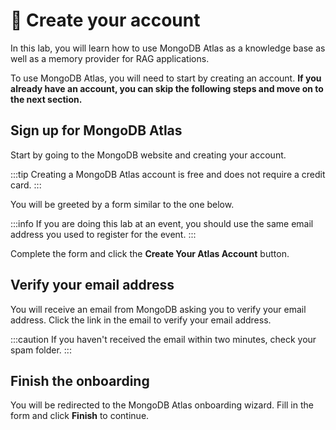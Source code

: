
# 👐 Create your account

In this lab, you will learn how to use MongoDB Atlas as a knowledge base as well as a memory provider for RAG applications.

To use MongoDB Atlas, you will need to start by creating an account. **If you already have an account, you can skip the following steps and move on to the next section.**

## Sign up for MongoDB Atlas

Start by going to the <Link to="http://mongodb.com/try">MongoDB website</Link> and creating your account.

:::tip
Creating a MongoDB Atlas account is free and does not require a credit card.
:::

You will be greeted by a form similar to the one below.

<Screenshot url="https://cloud.mongodb.com" src="img/screenshots/20-mongodb-atlas/1-create-account/1-form.png" alt="Account creation form" />

:::info
If you are doing this lab at an event, you should use the same email address you used to register for the event.
:::

Complete the form and click the **Create Your Atlas Account** button.

## Verify your email address

You will receive an email from MongoDB asking you to verify your email address. Click the link in the email to verify your email address.

<Screenshot url="https://cloud.mongodb.com" src="img/screenshots/20-mongodb-atlas/1-create-account/2-verify-email.png" alt="Verify your email address" />

:::caution
If you haven't received the email within two minutes, check your spam folder.
:::

## Finish the onboarding

You will be redirected to the MongoDB Atlas onboarding wizard. Fill in the form and click **Finish** to continue.